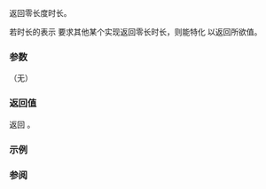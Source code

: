 {{cpp/chrono/duration/title | zero }}
{{cpp/chrono/duration/navbar}}
{{dcl begin}}
{{dcl rev multi|until1=c++20|dcl1=
static constexpr duration zero();
|dcl2=
static constexpr duration zero() noexcept;
}}
{{dcl end}}

返回零长度时长。

若时长的表示 {{tt|rep}} 要求其他某个实现返回零长时长，则能特化 {{lc|std::chrono::duration_values}} 以返回所欲值。

===参数===
（无）

===返回值===
返回 {{c|duration(std::chrono::duration_values&lt;rep&gt;::zero())}}。

===示例===
{{example|code=
#include &lt;chrono&gt;
#include &lt;ratio&gt;

template&lt;typename X, typename Y&gt;
using dura = std::chrono::duration&lt;X, Y&gt;;

static_assert
(
    (std::chrono::hours::zero() == std::chrono::nanoseconds::zero()) &amp;&amp;
    (dura&lt;short, std::nano&gt;::zero() == dura&lt;int, std::deci&gt;::zero()) &amp;&amp;
    (dura&lt;short, std::deca&gt;::zero() == dura&lt;long, std::exa&gt;::zero()) &amp;&amp;
    (dura&lt;long, std::atto&gt;::zero().count() == dura&lt;float, std::exa&gt;::zero().count())
);

int main() {}
}}

===参阅===
{{dsc begin}}
{{dsc inc|cpp/chrono/duration/dsc min}}
{{dsc inc|cpp/chrono/duration/dsc max}}
{{dsc end}}

{{langlinks|de|en|es|fr|it|ja|pt|ru}}
